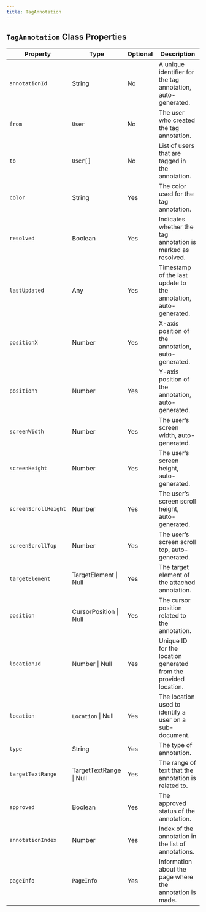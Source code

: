 ```yaml
---
title: TagAnnotation
---
```



## `TagAnnotation` Class Properties

| Property           | Type                    | Optional | Description                                                      |
|--------------------|-------------------------|----------|------------------------------------------------------------------|
| `annotationId`       | String                  | No       | A unique identifier for the tag annotation, auto-generated.      |
| `from`               | `User`                    | No       | The user who created the tag annotation.                         |
| `to`                 | `User[]`                  | No       | List of users that are tagged in the annotation.                 |
| `color`              | String                  | Yes      | The color used for the tag annotation.                           |
| `resolved`           | Boolean                 | Yes      | Indicates whether the tag annotation is marked as resolved.      |
| `lastUpdated`        | Any                     | Yes      | Timestamp of the last update to the annotation, auto-generated.  |
| `positionX`          | Number                  | Yes      | X-axis position of the annotation, auto-generated.               |
| `positionY`          | Number                  | Yes      | Y-axis position of the annotation, auto-generated.               |
| `screenWidth`        | Number                  | Yes      | The user’s screen width, auto-generated.                         |
| `screenHeight`       | Number                  | Yes      | The user’s screen height, auto-generated.                        |
| `screenScrollHeight` | Number                  | Yes      | The user’s screen scroll height, auto-generated.                 |
| `screenScrollTop`    | Number                  | Yes      | The user’s screen scroll top, auto-generated.                    |
| `targetElement`      | TargetElement \| Null   | Yes      | The target element of the attached annotation.                   |
| `position`           | CursorPosition \| Null  | Yes      | The cursor position related to the annotation.                   |
| `locationId`         | Number \| Null          | Yes      | Unique ID for the location generated from the provided location. |
| `location`           | `Location` \| Null        | Yes      | The location used to identify a user on a sub-document.          |
| `type`               | String                  | Yes      | The type of annotation.                                          |
| `targetTextRange`    | TargetTextRange \| Null | Yes      | The range of text that the annotation is related to.             |
| `approved`           | Boolean                 | Yes      | The approved status of the annotation.                           |
| `annotationIndex`    | Number                  | Yes      | Index of the annotation in the list of annotations.              |
| `pageInfo`           | `PageInfo`                | Yes      | Information about the page where the annotation is made.         |

